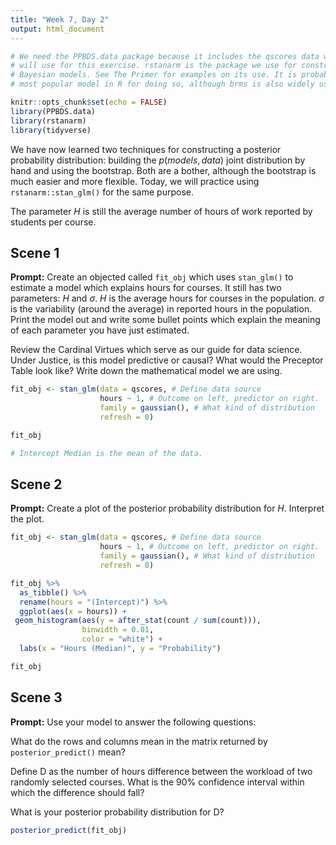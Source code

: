 ```yaml
---
title: "Week 7, Day 2"
output: html_document
---
```


```r
# We need the PPBDS.data package because it includes the qscores data which we
# will use for this exercise. rstanarm is the package we use for constructing
# Bayesian models. See The Primer for examples on its use. It is probably the
# most popular model in R for doing so, although brms is also widely used.

knitr::opts_chunk$set(echo = FALSE)
library(PPBDS.data)
library(rstanarm)
library(tidyverse)
```

We have now learned two techniques for constructing a posterior probability distribution: building the $p(models, data)$ joint distribution by hand and using the bootstrap. Both are a bother, although the bootstrap is much easier and more flexible. Today, we will practice using `rstanarm::stan_glm()` for the same purpose.

The parameter $H$ is still the average number of hours of work reported by students per course. 


## Scene 1

**Prompt:** Create an objected called `fit_obj` which uses `stan_glm()` to estimate a model which explains hours for courses. It still has two parameters: $H$ and $\sigma$. $H$ is the average hours for courses in the population. $\sigma$ is the variability (around the average) in reported hours in the population. Print the model out and write some bullet points which explain the meaning of each parameter you have just estimated.

Review the Cardinal Virtues which serve as our guide for data science. Under Justice, is this model predictive or causal? What would the Preceptor Table look like? Write down the mathematical model we are using.

```r
fit_obj <- stan_glm(data = qscores, # Define data source
                    hours ~ 1, # Outcome on left, predictor on right.
                    family = gaussian(), # What kind of distribution
                    refresh = 0)

fit_obj

# Intercept Median is the mean of the data.
```


## Scene 2

**Prompt:** Create a plot of the posterior probability distribution for $H$. Interpret the plot. 

```r
fit_obj <- stan_glm(data = qscores, # Define data source
                    hours ~ 1, # Outcome on left, predictor on right.
                    family = gaussian(), # What kind of distribution
                    refresh = 0)

fit_obj %>%
  as_tibble() %>%
  rename(hours = "(Intercept)") %>%
  ggplot(aes(x = hours)) +
 geom_histogram(aes(y = after_stat(count / sum(count))),
                binwidth = 0.01,
                color = "white") +
  labs(x = "Hours (Median)", y = "Probability")

fit_obj
```



## Scene 3

**Prompt:** Use your model to answer the following questions: 

What do the rows and columns mean in the matrix returned by `posterior_predict()` mean?


Define D as the number of hours difference between the workload of two randomly selected courses. What is the 90% confidence interval within which the difference should fall?  


What is your posterior probability distribution for D? 

```r
posterior_predict(fit_obj)
```



